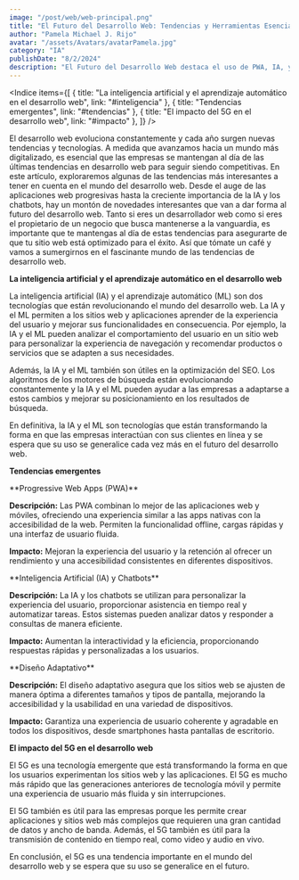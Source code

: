 ```yaml
---
image: "/post/web/web-principal.png"
title: "El Futuro del Desarrollo Web: Tendencias y Herramientas Esenciales"
author: "Pamela Michael J. Rijo"
avatar: "/assets/Avatars/avatarPamela.jpg"
category: "IA"
publishDate: "8/2/2024"
description: "El Futuro del Desarrollo Web destaca el uso de PWA, IA, y diseño adaptativo. Incluye herramientas clave como frameworks modernos (React, Vue.js), CMS avanzados y plataformas sin código."
---
```


<Indice
  items={[
    { title: "La inteligencia artificial y el aprendizaje automático en el desarrollo web", link: "#inteligencia" },
    { title: "Tendencias emergentes", link: "#tendencias" },
    { title: "El impacto del 5G en el desarrollo web", link: "#impacto" }, 
  ]}
/>

<Parrafo>
El desarrollo web evoluciona constantemente y cada año surgen nuevas tendencias y tecnologías. A medida que avanzamos hacia un mundo más digitalizado, es esencial que las empresas se mantengan al día de las últimas tendencias en desarrollo web para seguir siendo competitivas. En este artículo, exploraremos algunas de las tendencias más interesantes a tener en cuenta en el mundo del desarrollo web. Desde el auge de las aplicaciones web progresivas hasta la creciente importancia de la IA y los chatbots, hay un montón de novedades interesantes que van a dar forma al futuro del desarrollo web. Tanto si eres un desarrollador web como si eres el propietario de un negocio que busca mantenerse a la vanguardia, es importante que te mantengas al día de estas tendencias para asegurarte de que tu sitio web está optimizado para el éxito. Así que tómate un café y vamos a sumergirnos en el fascinante mundo de las tendencias de desarrollo web.
</Parrafo>

<SubSeccion> **La inteligencia artificial y el aprendizaje automático en el desarrollo web** </SubSeccion>

<imgMDX
src= "/post/web/web1.jpg"
alt= "Web"
weight= {600}
heihgt= {800}
/>

<Parrafo>
La inteligencia artificial (IA) y el aprendizaje automático (ML) son dos tecnologías que están revolucionando el mundo del desarrollo web. La IA y el ML permiten a los sitios web y aplicaciones aprender de la experiencia del usuario y mejorar sus funcionalidades en consecuencia. Por ejemplo, la IA y el ML pueden analizar el comportamiento del usuario en un sitio web para personalizar la experiencia de navegación y recomendar productos o servicios que se adapten a sus necesidades.

Además, la IA y el ML también son útiles en la optimización del SEO. Los algoritmos de los motores de búsqueda están evolucionando constantemente y la IA y el ML pueden ayudar a las empresas a adaptarse a estos cambios y mejorar su posicionamiento en los resultados de búsqueda.

En definitiva, la IA y el ML son tecnologías que están transformando la forma en que las empresas interactúan con sus clientes en línea y se espera que su uso se generalice cada vez más en el futuro del desarrollo web.
</Parrafo>

<SubSeccion> **Tendencias emergentes** </SubSeccion>

<imgMDX
src= "/post/web/web2.jpg"
alt= "Web"
weight= {600}
heihgt= {800}
/>

<Parrafo>
**Progressive Web Apps (PWA)**

**Descripción:** Las PWA combinan lo mejor de las aplicaciones web y móviles, ofreciendo una experiencia similar a las apps nativas con la accesibilidad de la web. Permiten la funcionalidad offline, cargas rápidas y una interfaz de usuario fluida.

**Impacto:** Mejoran la experiencia del usuario y la retención al ofrecer un rendimiento y una accesibilidad consistentes en diferentes dispositivos.
</Parrafo>

<imgMDX
src= "/post/web/web3.jpg"
alt= "Web"
weight= {600}
heihgt= {800}
/>

<Parrafo>
**Inteligencia Artificial (IA) y Chatbots**

**Descripción:** La IA y los chatbots se utilizan para personalizar la experiencia del usuario, proporcionar asistencia en tiempo real y automatizar tareas. Estos sistemas pueden analizar datos y responder a consultas de manera eficiente.

**Impacto:** Aumentan la interactividad y la eficiencia, proporcionando respuestas rápidas y personalizadas a los usuarios.
</Parrafo>

<imgMDX
src= "/post/web/web4.jpg"
alt= "Web"
weight= {600}
heihgt= {800}
/>

<Parrafo>
**Diseño Adaptativo**

**Descripción:** El diseño adaptativo asegura que los sitios web se ajusten de manera óptima a diferentes tamaños y tipos de pantalla, mejorando la accesibilidad y la usabilidad en una variedad de dispositivos.

**Impacto:** Garantiza una experiencia de usuario coherente y agradable en todos los dispositivos, desde smartphones hasta pantallas de escritorio.
</Parrafo>
<imgMDX
src= "/post/web/web5.jpg"
alt= "Web"
weight= {600}
heihgt= {800}
/>

<SubSeccion> **El impacto del 5G en el desarrollo web** </SubSeccion>

<Parrafo>
El 5G es una tecnología emergente que está transformando la forma en que los usuarios experimentan los sitios web y las aplicaciones. El 5G es mucho más rápido que las generaciones anteriores de tecnología móvil y permite una experiencia de usuario más fluida y sin interrupciones.

El 5G también es útil para las empresas porque les permite crear aplicaciones y sitios web más complejos que requieren una gran cantidad de datos y ancho de banda. Además, el 5G también es útil para la transmisión de contenido en tiempo real, como video y audio en vivo.

En conclusión, el 5G es una tendencia importante en el mundo del desarrollo web y se espera que su uso se generalice en el futuro.
</Parrafo>

<Divider />

<YouTubeVideo url="https://www.youtube.com/watch?v=z3NsAtCWfjw" />